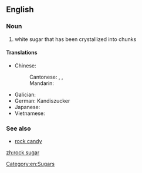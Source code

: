 ==English==
{{wikipedia}}

===Noun===
{{en-noun|head=[[rock]] [[sugar]]|-}}

# white sugar that has been crystallized into chunks

====Translations====
{{trans-top|white sugar that has been crystallized into chunks}}
* Chinese:
*: Cantonese: {{t|yue|冰糖|tr=bing1 tong4|sc=Hani}}, {{t|yue|黃冰糖|sc=Hani}}, {{t|yue|黄冰糖|tr=wong4 bing1 tong4|sc=Hani}} {{qualifier|yellow rock sugar}}
*: Mandarin: {{t+|cmn|冰糖 |tr=bīngtáng|sc=Hani}}
* Galician: {{t|gl|azucre candi|m}}
* German: Kandiszucker
* Japanese: {{t|ja|氷砂糖 (こおりざとう)|tr=koorizatō|sc=Jpan}}
* Vietnamese: {{t|vi|đường phèn}}
{{trans-mid}}
{{trans-bottom}}

===See also===
* [[rock candy]]

[[Category:en:Sugars]]

[[zh:rock sugar]]